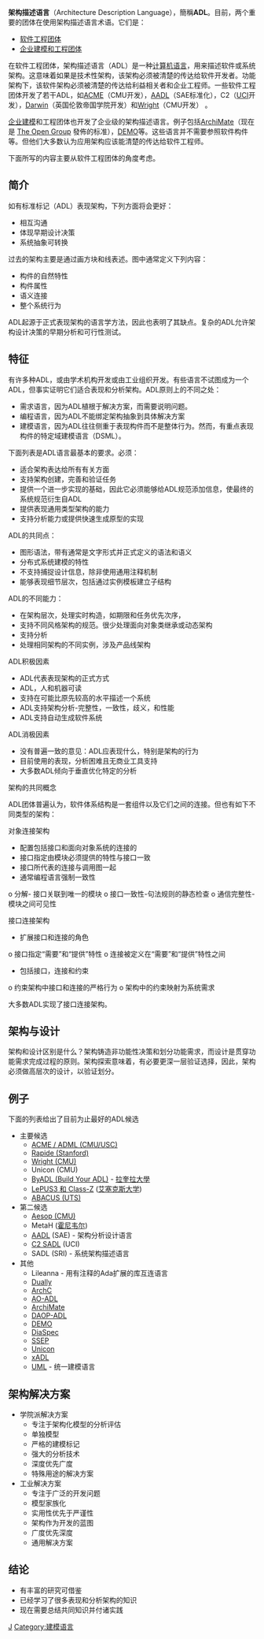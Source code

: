 {{unreferenced|time=2011-04-21T13:29:42+00:00}}
{{NoteTA|G1=IT}}
'''架构描述语言'''（Architecture Description Language），簡稱'''ADL'''。目前，两个重要的团体在使用架构描述语言术语。它们是：
* [[软件工程团体|软件工程团体]]
* [[企业建模和工程团体|企业建模和工程团体]] 

在软件工程团体，架构描述语言（ADL）是一种[[计算机语言|计算机语言]]，用来描述软件或系统架构。这意味着如果是技术性架构，该架构必须被清楚的传达给软件开发者。功能架构下，该软件架构必须被清楚的传达给利益相关者和企业工程师。一些软件工程团体开发了若干ADL，如[[ACME|ACME]]（CMU开发），[[AADL|AADL]]（SAE标准化），C2（[[UCI|UCI]]开发），[[Darwin|Darwin]]（英国伦敦帝国学院开发）和[[Wright|Wright]]（CMU开发） 。

[[企业建模|企业建模]]和工程团体也开发了企业级的架构描述语言。例子包括[[ArchiMate|ArchiMate]]（现在是 [[The_Open_Group|The Open Group]] 發佈的标准），[[展示軟體|DEMO]]等。这些语言并不需要参照软件构件等。但他们大多数认为应用架构应该能清楚的传达给软件工程师。

下面所写的内容主要从软件工程团体的角度考虑。

== 简介 ==
如有标准标记（ADL）表现架构，下列方面将会更好：
* 相互沟通
* 体现早期设计决策
* 系统抽象可转换 

过去的架构主要是通过画方块和线表述。图中通常定义下列内容：
* 构件的自然特性
* 构件属性
* 语义连接
* 整个系统行为 

ADL起源于正式表现架构的语言学方法，因此也表明了其缺点。复杂的ADL允许架构设计决策的早期分析和可行性测试。

== 特征 ==
有许多种ADL，或由学术机构开发或由工业组织开发。有些语言不试图成为一个ADL，但事实证明它们适合表现和分析架构。ADL原则上的不同之处：
* 需求语言，因为ADL植根于解决方案，而需要说明问题。
* 编程语言，因为ADL不能绑定架构抽象到具体解决方案
* 建模语言，因为ADL往往侧重于表现构件而不是整体行为。然而，有重点表现构件的特定域建模语言（DSML）。 

下面列表是ADL语言最基本的要求。必须：
* 适合架构表达给所有有关方面
* 支持架构创建，完善和验证任务
* 提供一个进一步实现的基础，因此它必须能够给ADL规范添加信息，使最终的系统规范衍生自ADL
* 提供表现通用类型架构的能力
* 支持分析能力或提供快速生成原型的实现 

ADL的共同点：
* 图形语法，带有通常是文字形式并正式定义的语法和语义
* 分布式系统建模的特性
* 不支持捕捉设计信息，除非使用通用注释机制
* 能够表现细节层次，包括通过实例模板建立子结构 

ADL的不同能力：
* 在架构层次，处理实时构造，如期限和任务优先次序，
* 支持不同风格架构的规范。很少处理面向对象类继承或动态架构
* 支持分析
* 处理相同架构的不同实例，涉及产品线架构 

ADL积极因素
* ADL代表表现架构的正式方式
* ADL，人和机器可读
* 支持在可能比原先较高的水平描述一个系统
* ADL支持架构分析-完整性，一致性，歧义，和性能
* ADL支持自动生成软件系统 

ADL消极因素
* 没有普遍一致的意见：ADL应表现什么，特别是架构的行为
* 目前使用的表现，分析困难且无商业工具支持
* 大多数ADL倾向于垂直优化特定的分析 

架构的共同概念

ADL团体普遍认为，软件体系结构是一套组件以及它们之间的连接。但也有如下不同类型的架构：

对象连接架构
* 配置包括接口和面向对象系统的连接的
* 接口指定由模块必须提供的特性与接口一致
* 接口所代表的连接与调用图一起
* 通常编程语言强制一致性
o 分解- 接口关联到唯一的模块
o 接口一致性-句法规则的静态检查
o 通信完整性-模块之间可见性 

接口连接架构
* 扩展接口和连接的角色
o 接口指定“需要”和“提供”特性
o 连接被定义在“需要”和“提供”特性之间 
* 包括接口，连接和约束
o 约束架构中接口和连接的严格行为
o 架构中的约束映射为系统需求 

大多数ADL实现了接口连接架构。

== 架构与设计 ==
架构和设计区别是什么？架构铸造非功能性决策和划分功能需求，而设计是贯穿功能需求完成过程的原则。架构探索意味着，有必要更深一层验证选择，因此，架构必须做高层次的设计，以验证划分。

== 例子 ==
下面的列表给出了目前为止最好的ADL候选
* 主要候选
** [http://www-2.cs.cmu.edu/~acme/ ACME / ADML (CMU/USC)] {{Wayback|url=http://www-2.cs.cmu.edu/~acme/ |date=20110926233312 }}
** [http://complexevents.com/stanford/rapide/ Rapide (Stanford)] {{Wayback|url=http://complexevents.com/stanford/rapide/ |date=20150202043928 }}
** [http://www-2.cs.cmu.edu/afs/cs/project/able/www/wright/index.html Wright (CMU)] {{Wayback|url=http://www-2.cs.cmu.edu/afs/cs/project/able/www/wright/index.html |date=20110926233325 }}
** Unicon (CMU) 
** [http://byadl.di.univaq.it ByADL (Build Your ADL)] {{Wayback|url=http://byadl.di.univaq.it/ |date=20110722064602 }} - [[拉奎拉大學|拉奎拉大學]]
** [http://lepus.org.uk/ LePUS3 和 Class-Z] {{Wayback|url=http://lepus.org.uk/ |date=20181001231514 }} ([[艾塞克斯大学|艾塞克斯大学]])
** [http://www.avolution.com.au ABACUS (UTS)] {{Wayback|url=http://www.avolution.com.au/ |date=20150916091909 }}
* 第二候选
** [http://www.cs.cmu.edu/afs/cs/project/able/www/aesop/aesop_home.html Aesop (CMU)] {{Wayback|url=http://www.cs.cmu.edu/afs/cs/project/able/www/aesop/aesop_home.html |date=20210118205229 }}
** MetaH ([[霍尼韦尔|霍尼韦尔]]) 
** [[Architecture_Analysis_&_Design_Language|AADL]] (SAE) - 架构分析设计语言
** [https://web.archive.org/web/20010813004108/http://www.ics.uci.edu/pub/arch/ C2 SADL] (UCI)
** SADL (SRI) - 系统架构描述语言
* 其他
** Lileanna - 用有注释的Ada扩展的库互连语言
** [http://dually.di.univaq.it Dually] {{Wayback|url=http://dually.di.univaq.it/ |date=20191229172300 }}
** [http://archc.sourceforge.net/ ArchC] {{Wayback|url=http://archc.sourceforge.net/ |date=20110803015302 }}
** [http://caosd.lcc.uma.es/AO-ADL.htm AO-ADL] {{Wayback|url=http://caosd.lcc.uma.es/AO-ADL.htm |date=20070703053924 }}
** [https://web.archive.org/web/20080821101652/http://www.archimate.org/ ArchiMate]
** [https://web.archive.org/web/20070702200852/http://caosd.lcc.uma.es/CAM-DAOP/DAOP-ADL.htm DAOP-ADL]
** [http://www.amazon.com/dp/3540291695 DEMO] {{Wayback|url=http://www.amazon.com/dp/3540291695 |date=20151107033418 }}
** [https://web.archive.org/web/20130823003552/http://diaspec.bordeaux.inria.fr/ DiaSpec]
** [http://www.mcc.com/projects/ssepp SSEP] {{Wayback|url=http://www.mcc.com/projects/ssepp |date=20110927173758 }}
** [http://www.cs.cmu.edu/afs/cs/project/vit/www/unicon/index.html Unicon] {{Wayback|url=http://www.cs.cmu.edu/afs/cs/project/vit/www/unicon/index.html |date=20201024113352 }}
** [http://www.isr.uci.edu/projects/xarchuci/ xADL] {{Wayback|url=http://www.isr.uci.edu/projects/xarchuci/ |date=20210225115549 }}
** [[UML|UML]] - 统一建模语言

== 架构解决方案 ==
* 学院派解决方案
** 专注于架构化模型的分析评估
** 单独模型
** 严格的建模标记
** 强大的分析技术
** 深度优先广度
** 特殊用途的解决方案 
* 工业解决方案
** 专注于广泛的开发问题
** 模型家族化
** 实用性优先于严谨性
** 架构作为开发的蓝图
** 广度优先深度
** 通用解决方案 

== 结论 ==
* 有丰富的研究可借鉴
* 已经学习了很多表现和分析架构的知识
* 现在需要总结共同知识并付诸实践

[[Category:程序设计语言|J]]
[[Category:建模语言|Category:建模语言]]